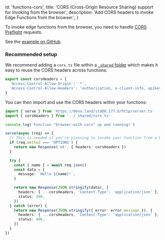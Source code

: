 
  id: 'functions-cors',
  title: 'CORS (Cross-Origin Resource Sharing) support for Invoking from the browser',
  description: 'Add CORS headers to invoke Edge Functions from the browser.',
}

To invoke edge functions from the browser, you need to handle [CORS Preflight](https://developer.mozilla.org/en-US/docs/Glossary/Preflight_request) requests.

See the [example on GitHub](https://github.com/supabase/supabase/blob/master/examples/edge-functions/supabase/functions/browser-with-cors/index.ts).

### Recommended setup

We recommend adding a `cors.ts` file within a [`_shared` folder](/docs/guides/functions/quickstart#organizing-your-edge-functions) which makes it easy to reuse the CORS headers across functions:

```ts cors.ts
export const corsHeaders = {
  'Access-Control-Allow-Origin': '*',
  'Access-Control-Allow-Headers': 'authorization, x-client-info, apikey, content-type',
}
```

You can then import and use the CORS headers within your functions:

```ts index.ts
import { serve } from 'https://deno.land/std@0.177.0/http/server.ts'
import { corsHeaders } from '../_shared/cors.ts'

console.log(`Function "browser-with-cors" up and running!`)

serve(async (req) => {
  // This is needed if you're planning to invoke your function from a browser.
  if (req.method === 'OPTIONS') {
    return new Response('ok', { headers: corsHeaders })
  }

  try {
    const { name } = await req.json()
    const data = {
      message: `Hello ${name}!`,
    }

    return new Response(JSON.stringify(data), {
      headers: { ...corsHeaders, 'Content-Type': 'application/json' },
      status: 200,
    })
  } catch (error) {
    return new Response(JSON.stringify({ error: error.message }), {
      headers: { ...corsHeaders, 'Content-Type': 'application/json' },
      status: 400,
    })
  }
})
```


